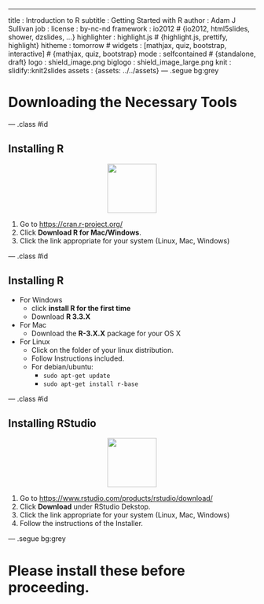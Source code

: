---
title       : Introduction to R
subtitle    : Getting Started with R 
author      : Adam J Sullivan
job         : 
license     : by-nc-nd
framework   : io2012        # {io2012, html5slides, shower, dzslides, ...}
highlighter : highlight.js  # {highlight.js, prettify, highlight}
hitheme     : tomorrow      # 
widgets     : [mathjax, quiz, bootstrap, interactive]            # {mathjax, quiz, bootstrap}
mode        : selfcontained # {standalone, draft}
logo        : shield_image.png
biglogo     : shield_image_large.png
knit        : slidify::knit2slides
assets      : {assets: ../../assets}
---  .segue bg:grey

# Downloading the Necessary Tools

--- .class #id

## Installing R

<center>
<img src="./assets/img/r.png" style="height:100px">
</center>

1. Go to [https://cran.r-project.org/](https://cran.r-project.org/)
2. Click **Download R for Mac/Windows**.
3. Click the link appropriate for your system (Linux, Mac, Windows)

--- .class #id

## Installing R

- For Windows 
    - click **install R for the first time**
    - Download **R 3.3.X**
- For Mac
    - Download the **R-3.X.X** package for your OS X
- For Linux
    - Click on the folder of your linux distribution. 
    - Follow Instructions included. 
    - For debian/ubuntu:
      - `sudo apt-get update`
      - `sudo apt-get install r-base`
    

--- .class #id

## Installing RStudio

<center>
<img src="./assets/img/RStudio-Ball.png" style="height:100px">
</center>

1. Go to [https://www.rstudio.com/products/rstudio/download/](https://www.rstudio.com/products/rstudio/download/)
2. Click **Download** under RStudio Dekstop.
3. Click the link appropriate for your system (Linux, Mac, Windows)
4. Follow the instructions of the Installer. 


---  .segue bg:grey

# Please install these before proceeding. 


